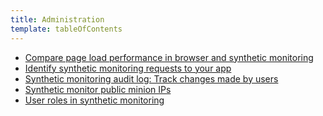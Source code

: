 ```yaml
---
title: Administration
template: tableOfContents
---
```


* [Compare page load performance in browser and synthetic monitoring](/docs/synthetics/synthetic-monitoring/administration/compare-page-load-performance-browser-synthetic-monitoring)
* [Identify synthetic monitoring requests to your app](/docs/synthetics/synthetic-monitoring/administration/identify-synthetic-monitoring-requests-your-app)
* [Synthetic monitoring audit log: Track changes made by users](/docs/synthetics/synthetic-monitoring/administration/synthetic-monitoring-audit-log-track-changes-made-users)
* [Synthetic monitor public minion IPs](/docs/synthetics/synthetic-monitoring/administration/synthetic-public-minion-ips)
* [User roles in synthetic monitoring](/docs/synthetics/synthetic-monitoring/administration/user-roles-synthetic-monitoring)

